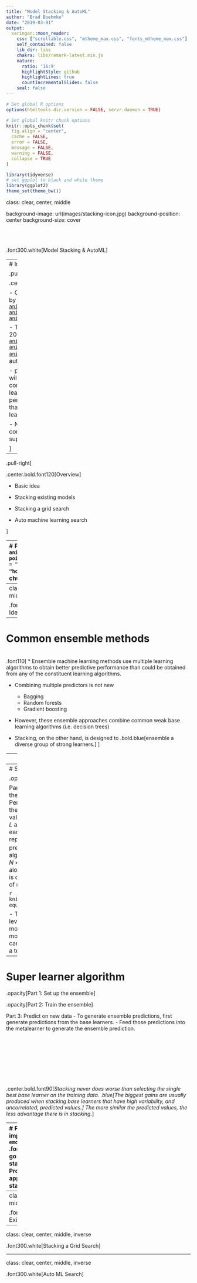 ```yaml
---
title: "Model Stacking & AutoML"
author: "Brad Boehmke"
date: "2019-03-01"
output:
  xaringan::moon_reader:
    css: ["scrollable.css", "mtheme_max.css", "fonts_mtheme_max.css"]
    self_contained: false
    lib_dir: libs
    chakra: libs/remark-latest.min.js
    nature:
      ratio: '16:9'
      highlightStyle: github
      highlightLines: true
      countIncrementalSlides: false
    seal: false  
---
```


```r
# Set global R options
options(htmltools.dir.version = FALSE, servr.daemon = TRUE)

# Set global knitr chunk options
knitr::opts_chunk$set(
  fig.align = "center", 
  cache = FALSE,
  error = FALSE,
  message = FALSE, 
  warning = FALSE, 
  collapse = TRUE 
)

library(tidyverse)
# set ggplot to black and white theme
library(ggplot2)
theme_set(theme_bw())
```

class: clear, center, middle

background-image: url(images/stacking-icon.jpg)
background-position: center
background-size: cover

<br><br><br>
.font300.white[Model Stacking & AutoML]


---
# Introduction

.pull-left[

.center.bold.font120[Thoughts]

- Original concept formalized by Leo Breiman [`r anicon::aia("google-scholar", animate = 'tada', anitype="hover")`](http://statistics.berkeley.edu/sites/default/files/tech-reports/367.pdf)

- Theoretically formalized in 2007 as ___Super Learners___ [`r anicon::aia("google-scholar", animate = 'tada', anitype="hover")`](https://www.degruyter.com/view/j/sagmb.2007.6.issue-1/sagmb.2007.6.1.1309/sagmb.2007.6.1.1309.xml) where the authors...

- proved that super learners will learn the optimal combination of supplied base learners and will typically perform as well as or better than any of the individual base learners.

- Nearly all prediction competitions are won with super learners

]

--

.pull-right[

.center.bold.font120[Overview]

- Basic idea

- Stacking existing models

- Stacking a grid search

- Auto machine learning search

]


---
# Prereqs .red[`r anicon::faa("hand-point-right", color = "red", animate = "horizontal")` code chunk 1]

.pull-left[

.center.bold.font120[Packages]

```r
library(h2o)
h2o.init(max_mem_size = "5g")
```

```r
h2o.no_progress()
```



]

.pull-right[

.center.bold.font120[Data]

```r
# ames data
ames <- AmesHousing::make_ames()

# split data
set.seed(123)
split <- rsample::initial_split(ames, strata = "Sale_Price")
ames_train <- rsample::training(split) %>%
  as.h2o()
```

]

---
class: clear, center, middle, inverse

.font300.white[Basic Idea]


---
# Common ensemble methods

<br>
.font110[
* Ensemble machine learning methods use multiple learning algorithms to obtain better predictive performance than could be obtained from any of the constituent learning algorithms.

* Combining multiple predictors is not new
   - Bagging
   - Random forests
   - Gradient boosting
   
* However, these ensemble approaches combine common weak base learning algorithms (i.e. decision trees)  

* Stacking, on the other hand, is designed to .bold.blue[ensemble a diverse group of strong learners.]
]

---
# Super learner algorithm

Part 1: Set up the ensemble
- Specify a list of _L_ base learners (with a specific set of model parameters).
- Specify a metalearning algorithm. Can be any one of the algorithms discussed in the previous chapters but most often is regularized regression.

---
# Super learner algorithm

.opacity[Part 1: Set up the ensemble]

Part 2: Train the ensemble
- Train each of the _L_ base learners on the training set.
- Perform k-fold cross-validation on each of these learners and collect the cross-validated predicted values from each of the _L_ algorithms (must use the same k-folds for each base learner). These predicted values represent  $p_1,…,p_L$.
- The _N_ cross-validated predicted values from each of the _L_ algorithms can be combined to form a new $N \times L$ matrix (represented by _Z_). This matrix, along with the original response vector (_y_), is called the “level-one” data. (N = number of rows in the training set.)

```r
knitr::include_graphics("images/stacking-equation.png")
```

- Train the metalearning algorithm on the level-one data ( $y=f(Z)$ ). The “ensemble model” consists of the __L__ base learning models and the metalearning model, which can then be used to generate predictions on a test set.

---
# Super learner algorithm

.opacity[Part 1: Set up the ensemble]

.opacity[Part 2: Train the ensemble]

Part 3: Predict on new data
- To generate ensemble predictions, first generate predictions from the base learners.
- Feed those predictions into the metalearner to generate the ensemble prediction.

<br><br><br><br>
--

.center.bold.font90[_Stacking never does worse than selecting the single best base learner on the training data. .blue[The biggest gains are usually produced when stacking base learners that have high variability, and uncorrelated, predicted values.] The more similar the predicted values, the less advantage there is in stacking._]

---
# Package implementation `r emo::ji("package")`
<br>
.font110[
* [h2o](http://docs.h2o.ai/h2o/latest-stable/h2o-docs/data-science/stacked-ensembles.html): My go-to package for stacking and autoML. Provides three appraoches for model stacking.

* [SuperLearner](https://github.com/ecpolley/SuperLearner): original implementation, works with `caret` and many other algorithm packages.  Worth exploring.

* [subsemble](https://github.com/ledell/subsemble): developed by Erin Ledell who now is one of the developers of __h2o__. Maintained for backward compatibility but not forward development

* [caretEnsemble](https://github.com/zachmayer/caretEnsemble): implements a boostrapped (rather than cross-validated) version of stacking. The bootstrapped version will train faster since bootrapping (with a train/test) is a fraction of the work as k-fold cross-validation, however the the ensemble performance suffers as a result of this shortcut.
]

---
class: clear, center, middle, inverse

.font300.white[Stacking Existing Models]


---
class: clear, center, middle, inverse

.font300.white[Stacking a Grid Search]


---
class: clear, center, middle, inverse

.font300.white[Auto ML Search]








